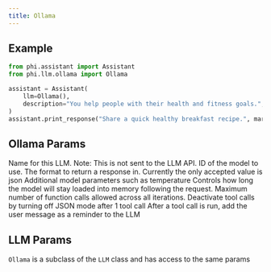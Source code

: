 ```yaml
---
title: Ollama
---
```


## Example

<CodeGroup>

```python assistant.py
from phi.assistant import Assistant
from phi.llm.ollama import Ollama

assistant = Assistant(
    llm=Ollama(),
    description="You help people with their health and fitness goals.",
)
assistant.print_response("Share a quick healthy breakfast recipe.", markdown=True)
```

</CodeGroup>

## Ollama Params

<ResponseField name="name" type="str" default="Ollama">
  Name for this LLM. Note: This is not sent to the LLM API.
</ResponseField>
<ResponseField name="model" type="str" default="llama2">
  ID of the model to use.
</ResponseField>
<ResponseField name="host" type="str"></ResponseField>
<ResponseField name="timeout" type="Any"></ResponseField>
<ResponseField name="format" type="str">
  The format to return a response in. Currently the only accepted value is json
</ResponseField>
<ResponseField name="options" type="Any">
  Additional model parameters such as temperature
</ResponseField>
<ResponseField name="keep_alive" type="Union[float, str]">
  Controls how long the model will stay loaded into memory following the
  request.
</ResponseField>
<ResponseField name="function_call_limit" type="int" default="10">
  Maximum number of function calls allowed across all iterations.
</ResponseField>
<ResponseField name="deactivate_tools_after_use" type="bool" default="False">
  Deactivate tool calls by turning off JSON mode after 1 tool call
</ResponseField>
<ResponseField
  name="add_user_message_after_tool_call"
  type="bool"
  default="True"
>
  After a tool call is run, add the user message as a reminder to the LLM
</ResponseField>
<ResponseField name="ollama_client" type="OllamaClient"></ResponseField>

## LLM Params

`Ollama` is a subclass of the `LLM` class and has access to the same params

<Snippet file="llm-base-reference.mdx" />
